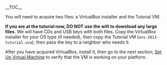 __TOC__


You will need to acquire two files: a VirtualBox installer and the Tutorial VM.

'''If you are at the tutorial now, DO NOT use the wifi to download any large files.'''  We will have CDs and USB keys with both files.  Copy the VirtualBox installer for your OS type (if needed), then copy the Tutorial VM (<tt>ons-2013-tutorial.ova</tt>),  then pass the key to a neighbor who needs it.

<!---
But, if you're looking to get stuff installed early to make sure they work on your system (great!) go ahead and download at will.

== Download Files ==

Start now with downloading a compressed VM image:

<span style="color: red">'''Update this with the final location!'''</span>

* [[Virtual Machine Image (OVF format, 64-bit, Mininet 2.0)|https://github.com/downloads/mininet/mininet/mininet-2.0.0-113012-amd64-ovf.zip]]

Downloading this VDI (a compressed VirtualBox image) will take a while - it's on the order of 1GB in size.

<span style="color: red">'''Important: For this VM image, the user name is 'mininet' with password 'mininet'.'''</span>

While that is downloading, grab VirtualBox version 4.2.10 or newer, for your particular OS:
* [[VirtualBox|http://www.virtualbox.org/wiki/Downloads]] 

== Install and Verify ==
--->

After you have acquired VirtualBox, install it, then go to the next section, [[Set-Up-Virtual-Machine|Set Up Virtual Machine]] to verify that the VM is working on your platform.


